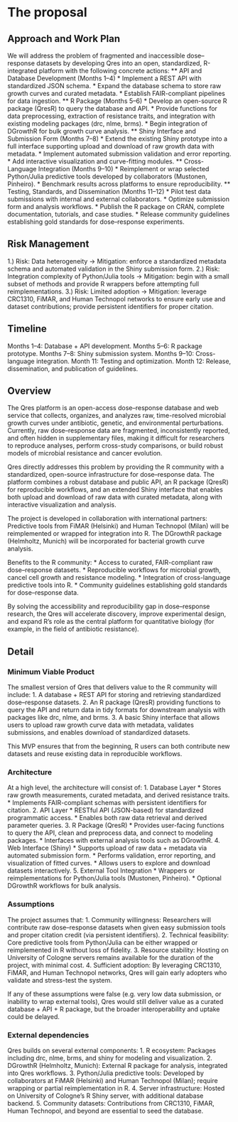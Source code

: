 # The proposal
## Approach and Work Plan
We will address the problem of fragmented and inaccessible dose–response datasets by developing Qres into an open, standardized, R-integrated platform with the following concrete actions:
** API and Database Development (Months 1–4)
* Implement a REST API with standardized JSON schema.
* Expand the database schema to store raw growth curves and curated metadata.
* Establish FAIR-compliant pipelines for data ingestion.
** R Package (Months 5–6)
* Develop an open-source R package (QresR) to query the database and API.
* Provide functions for data preprocessing, extraction of resistance traits, and integration with existing modeling packages (drc, nlme, brms).
* Begin integration of DGrowthR for bulk growth curve analysis.
** Shiny Interface and Submission Form (Months 7–8)
* Extend the existing Shiny prototype into a full interface supporting upload and download of raw growth data with metadata.
* Implement automated submission validation and error reporting.
* Add interactive visualization and curve-fitting modules.
** Cross-Language Integration (Months 9–10)
* Reimplement or wrap selected Python/Julia predictive tools developed by collaborators (Mustonen, Pinheiro).
* Benchmark results across platforms to ensure reproducibility.
** Testing, Standards, and Dissemination (Months 11–12)
* Pilot test data submissions with internal and external collaborators.
* Optimize submission form and analysis workflows.
* Publish the R package on CRAN, complete documentation, tutorials, and case studies.
* Release community guidelines establishing gold standards for dose–response experiments.

## Risk Management
1.) Risk: Data heterogeneity -> Mitigation: enforce a standardized metadata schema and automated validation in the Shiny submission form.
2.) Risk: Integration complexity of Python/Julia tools -> Mitigation: begin with a small subset of methods and provide R wrappers before attempting full reimplementations.
3.) Risk: Limited adoption -> Mitigation: leverage CRC1310, FiMAR, and Human Technopol networks to ensure early use and dataset contributions; provide persistent identifiers for proper citation.

## Timeline
Months 1–4: Database + API development.
Months 5–6: R package prototype.
Months 7–8: Shiny submission system.
Months 9–10: Cross-language integration.
Month 11: Testing and optimization.
Month 12: Release, dissemination, and publication of guidelines.

## Overview
The Qres platform is an open-access dose–response database and web service that collects, organizes, and analyzes raw, time-resolved microbial growth curves under antibiotic, genetic, and environmental perturbations. Currently, raw dose–response data are fragmented, inconsistently reported, and often hidden in supplementary files, making it difficult for researchers to reproduce analyses, perform cross-study comparisons, or build robust models of microbial resistance and cancer evolution.

Qres directly addresses this problem by providing the R community with a standardized, open-source infrastructure for dose–response data. The platform combines a robust database and public API, an R package (QresR) for reproducible workflows, and an extended Shiny interface that enables both upload and download of raw data with curated metadata, along with interactive visualization and analysis.

The project is developed in collaboration with international partners:
Predictive tools from FiMAR (Helsinki) and Human Technopol (Milan) will be reimplemented or wrapped for integration into R.
The DGrowthR package (Helmholtz, Munich) will be incorporated for bacterial growth curve analysis.

Benefits to the R community:
* Access to curated, FAIR-compliant raw dose–response datasets.
* Reproducible workflows for microbial growth, cancel cell growth and resistance modeling.
* Integration of cross-language predictive tools into R.
* Community guidelines establishing gold standards for dose–response data.

By solving the accessibility and reproducibility gap in dose–response research, the Qres will accelerate discovery, improve experimental design, and expand R’s role as the central platform for quantitative biology (for example, in the field of antibiotic resistance).

## Detail

### Minimum Viable Product

The smallest version of Qres that delivers value to the R community will include:
1. A database + REST API for storing and retrieving standardized dose–response datasets.
2. An R package (QresR) providing functions to query the API and return data in tidy formats for downstream analysis with packages like drc, nlme, and brms.
3. A basic Shiny interface that allows users to upload raw growth curve data with metadata, validates submissions, and enables download of standardized datasets.

This MVP ensures that from the beginning, R users can both contribute new datasets and reuse existing data in reproducible workflows.

### Architecture

At a high level, the architecture will consist of:
1. Database Layer
* Stores raw growth measurements, curated metadata, and derived resistance traits.
* Implements FAIR-compliant schemas with persistent identifiers for citation.
2. API Layer
* RESTful API (JSON-based) for standardized programmatic access.
* Enables both raw data retrieval and derived parameter queries.
3. R Package (QresR)
* Provides user-facing functions to query the API, clean and preprocess data, and connect to modeling packages.
* Interfaces with external analysis tools such as DGrowthR.
4. Web Interface (Shiny)
* Supports upload of raw data + metadata via automated submission form.
* Performs validation, error reporting, and visualization of fitted curves.
* Allows users to explore and download datasets interactively.
5. External Tool Integration
* Wrappers or reimplementations for Python/Julia tools (Mustonen, Pinheiro).
* Optional DGrowthR workflows for bulk analysis.

### Assumptions

The project assumes that:
1. Community willingness: Researchers will contribute raw dose–response datasets when given easy submission tools and proper citation credit (via persistent identifiers).
2. Technical feasibility: Core predictive tools from Python/Julia can be either wrapped or reimplemented in R without loss of fidelity.
3. Resource stability: Hosting on University of Cologne servers remains available for the duration of the project, with minimal cost.
4. Sufficient adoption: By leveraging CRC1310, FiMAR, and Human Technopol networks, Qres will gain early adopters who validate and stress-test the system.

If any of these assumptions were false (e.g. very low data submission, or inability to wrap external tools), Qres would still deliver value as a curated database + API + R package, but the broader interoperability and uptake could be delayed.

### External dependencies
Qres builds on several external components:
1. R ecosystem: Packages including drc, nlme, brms, and shiny for modeling and visualization.
2. DGrowthR (Helmholtz, Munich): External R package for analysis, integrated into Qres workflows.
3. Python/Julia predictive tools: Developed by collaborators at FiMAR (Helsinki) and Human Technopol (Milan); require wrapping or partial reimplementation in R.
4. Server infrastructure: Hosted on University of Cologne’s R Shiny server, with additional database backend.
5. Community datasets: Contributions from CRC1310, FiMAR, Human Technopol, and beyond are essential to seed the database.
